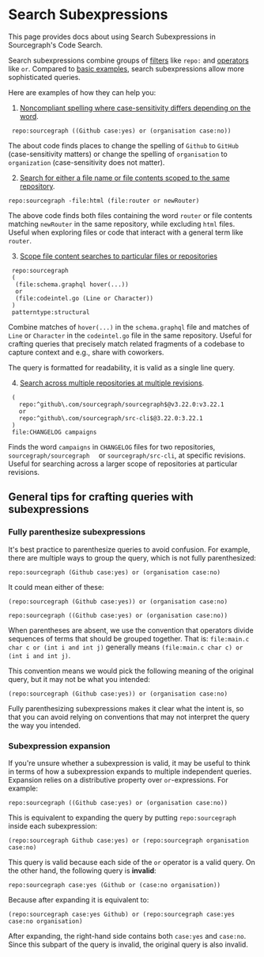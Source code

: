 # Search Subexpressions

<p className="subtitle">This page provides docs about using Search Subexpressions in Sourcegraph's Code Search.</p>

Search subexpressions combine groups of [filters](/code-search/queries#keywords-all-searches) like `repo:` and
[operators](/code-search/queries#boolean-operators) like `or`. Compared to [basic examples](/code-search/examples), search subexpressions allow more sophisticated queries.

Here are examples of how they can help you:

1. [Noncompliant spelling where case-sensitivity differs depending on the word](https://sourcegraph.com/search?q=repo:%5Egithub%5C.com/sourcegraph/sourcegraph%24+%28%28Github+case:yes%29+or+%28organisation+case:no%29%29&patternType=literal).

```sgquery
 repo:sourcegraph ((Github case:yes) or (organisation case:no))
```

The about code finds places to change the spelling of `Github` to `GitHub` (case-sensitivity matters) or change the spelling of `organisation` to `organization` (case-sensitivity does not matter).

2. [Search for either a file name or file contents scoped to the same repository](https://sourcegraph.com/search?q=repo:%5Egithub%5C.com/sourcegraph/sourcegraph%24+-file:html+%28file:router+or+newRouter%29&patternType=literal).

```sgquery
repo:sourcegraph -file:html (file:router or newRouter)
```

The above code finds both files containing the word `router` or file contents matching `newRouter` in the same repository, while excluding `html` files. Useful when exploring files or code that interact with a general term like `router`.

3. [Scope file content searches to particular files or repositories](https://sourcegraph.com/search?q=+repo:sourcegraph+%28%28file:schema%5C.graphql+hover%28...%29%29+or+%28file:codeintel%5C.go+%28Line+or+Character%29%29%29&patternType=structural)

```sgquery
 repo:sourcegraph
 (
  (file:schema.graphql hover(...))
  or
  (file:codeintel.go (Line or Character))
 )
 patterntype:structural
```

Combine matches of `hover(...)` in the `schema.graphql` file and matches of `Line` or `Character` in the `codeintel.go` file in the same repository. Useful for crafting queries that precisely match related fragments of a codebase to
capture context and e.g., share with coworkers.

<Callout type="note">The query is formatted for readability, it is valid as a single line query.</Callout>

4. [Search across multiple repositories at multiple revisions](https://sourcegraph.com/search?q=%28repo:%5Egithub%5C.com/sourcegraph/sourcegraph%24%40v3.22.0:v3.22.1+or+repo:%5Egithub%5C.com/sourcegraph/src-cli%24%403.22.0:3.22.1%29+file:CHANGELOG+campaigns&patternType=literal).

```sgquery
 (
   repo:^github\.com/sourcegraph/sourcegraph$@v3.22.0:v3.22.1
   or
   repo:^github\.com/sourcegraph/src-cli$@3.22.0:3.22.1
 )
 file:CHANGELOG campaigns
```

Finds the word `campaigns` in `CHANGELOG` files for two repositories, `sourcegraph/sourcegraph  ` or `sourcegraph/src-cli`, at specific revisions. Useful for searching across a larger scope of repositories at particular revisions.

## General tips for crafting queries with subexpressions

### Fully parenthesize subexpressions

It's best practice to parenthesize
queries to avoid confusion. For example, there are multiple ways to group the
query, which is not fully parenthesized:

```sgquery
repo:sourcegraph (Github case:yes) or (organisation case:no)
```

It could mean either of these:

```sgquery
(repo:sourcegraph (Github case:yes)) or (organisation case:no)
```

```sgquery
repo:sourcegraph ((Github case:yes) or (organisation case:no))
```

When parentheses are absent, we use the convention that operators divide sequences of terms that should be grouped together. That is: `file:main.c char c or (int i and int j)` generally means `(file:main.c char c) or (int i and int
j)`.

This convention means we would pick the following meaning of the original query, but it may not be what you intended:

```sgquery
(repo:sourcegraph (Github case:yes)) or (organisation case:no)
```

Fully parenthesizing subexpressions makes it clear what the intent is, so that you can avoid relying on conventions that may not interpret the query the way you intended.

### Subexpression expansion

If you're unsure whether a subexpression is valid, it may be useful to think in terms of how a subexpression expands to multiple independent queries. Expansion relies on a distributive property over `or`-expressions. For example:

```sgquery
repo:sourcegraph ((Github case:yes) or (organisation case:no))
```

This is equivalent to expanding the query by putting `repo:sourcegraph` inside each subexpression:

```sgquery
(repo:sourcegraph Github case:yes) or (repo:sourcegraph organisation case:no)
```

This query is valid because each side of the `or` operator is a valid query. On the other hand, the following query is **invalid**:

```sgquery
repo:sourcegraph case:yes (Github or (case:no organisation))
```

Because after expanding it is equivalent to:

```sgquery
(repo:sourcegraph case:yes Github) or (repo:sourcegraph case:yes case:no organisation)
```

After expanding, the right-hand side contains both `case:yes` and `case:no`. Since this subpart of the query is invalid, the original query is also invalid.
